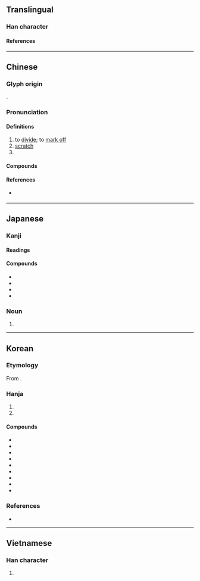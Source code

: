 {{also|划}}
{{character info}}
==Translingual==

===Han character===
{{Han char|rn=18|rad=刀|as=12|sn=14|four=52100|canj=LMLN|ids=⿰畫刂}}

====References====
{{Han ref|kx=0144.100|dkj=02193|dj=0325.060|hdz=10356.080|uh=5283}}

----

==Chinese==
{{zh-forms|s=划}}

===Glyph origin===
{{Han etym}}
{{Han compound|畫|刂|c1=p|c2=s|t2=knife|ls=psc}}.

===Pronunciation===
{{zh-pron
|m=huá,huà
|m_note=huá - “to rub with a sharp thing”; huà - “to mark off”
|c=waak6
|h=pfs=va̍k
|mn=kh,qz:oe̍h/tp,xm:u̍ih/tw,xm:ōa/qz,xm,zz:hōa/qz:hia̍k/tw,xm,zz:he̍k/zz:oa̍h
|mn_note=oe̍h/u̍ih/ōa - vernacular; hōa/hia̍k/he̍k/oa̍h - literary
|dial=y
|w=
|mc=y
|oc=y,2+1
|cat=v,n
}}

====Definitions====
{{zh-hanzi}}

# to [[divide]]; to [[mark off]]
# [[scratch]]
# {{zh-alt-form|畫|[[stroke]] {{gloss|line drawn with a writing implement}}|tr=-}}

====Compounds====
{{zh-der|㓦劃|企劃|佈劃|出謀劃策|刻劃|劃一|劃一不二|劃下道來|劃分|劃圓手|劃地為王|劃定|劃座位|劃拉|劃掉|劃撥|劃時代|劃歸|劃清|劃清界線|劃然|劃界|劃策|劃線|劃線支票|劈劃|區劃|國土規劃|土地重劃|市地重劃|擘劃|擺劃|支劃|教學計劃|整齊劃一|比劃|百劃|程式規劃|筆劃|策劃|籌劃|線性規劃|裁劃|規劃|計劃|謀劃|農地重劃|重劃}}

====References====
* {{qualifier|Min Nan}} {{thcwd|10409}}

{{zh-cat|Elementary}}

----

==Japanese==

===Kanji===
{{ja-kanji|grade=|rs=刀12}}

====Readings====
{{ja-readings
|on=かく
|kun=わかつ
}}

====Compounds====
* {{ja-r|劃然|かくぜん}}
* {{ja-r|劃期|かっき}}
* {{ja-r|企劃|きかく}}
* {{ja-r|区劃|くかく}}

===Noun===
{{ja-noun|かく}}

# {{alternative form of|ja|画}}

----

==Korean==

===Etymology===
From {{der|ko|ltc|-}} {{ltc-l|劃|id=1}}. {{hanja-sinjeung|획|hwoyk|alt=畫}}

===Hanja===
{{ko-hanja-search}}
{{ko-hanja|긋다|그을|획}}

# {{hanja form of|획|to [[carve]]; to [[set in stone]]}}
# {{hanja form of|획|to [[plan]]}}

====Compounds====
{{der-top3|Compounds}}
* {{ko-l|계획|計劃}}
* {{ko-l|기획|企劃}}
* {{ko-l|획책|劃策}}
* {{ko-l|획순|劃順}}
* {{ko-l|획일|劃一}}
* {{ko-l|구획|區劃}}
* {{ko-l|획수|劃數}}
* {{ko-l|획연|劃然}}
* {{ko-l|획기적|劃期的}}
{{der-bottom}}

===References===
* {{R:hanjadoc|834}}

----

==Vietnamese==

===Han character===
{{vi-readings|reading=[[vạch]], [[hoạch]], [[đạch]], [[gạch]], [[hoa]]|rs=刀12}}

# {{rfdef|vi|sort=刀12}}